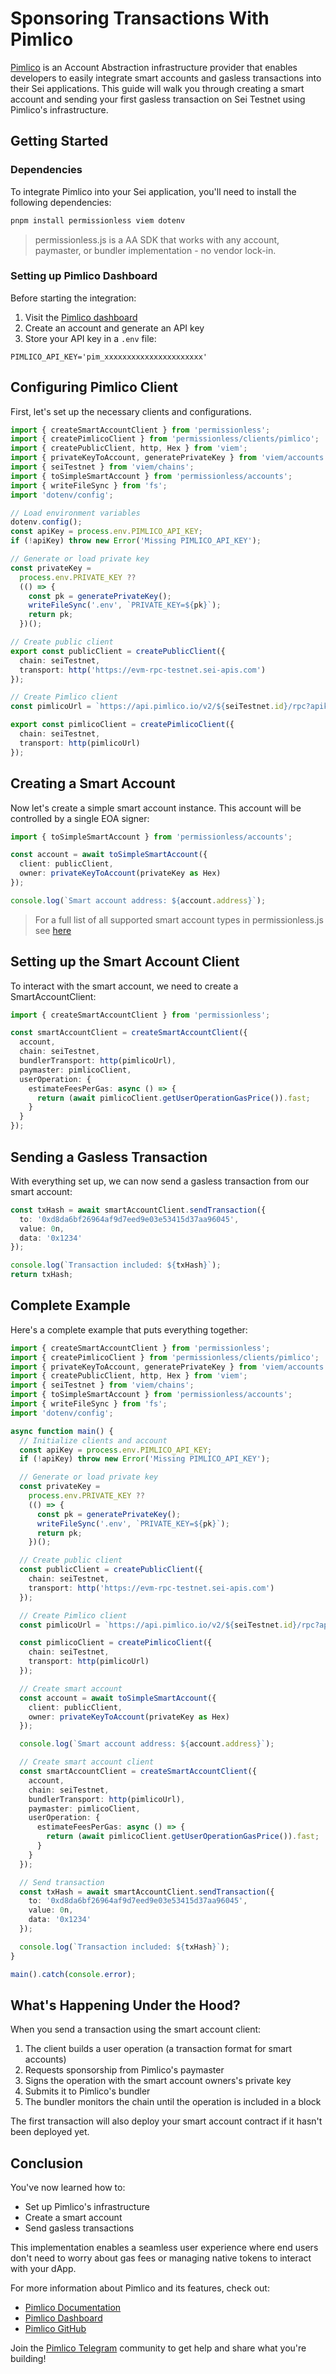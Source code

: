 # Sponsoring Transactions With Pimlico

[Pimlico](https://pimlico.io) is an Account Abstraction infrastructure provider that enables developers to easily integrate smart accounts and gasless transactions into their Sei applications. This guide will walk you through creating a smart account and sending your first gasless transaction on Sei Testnet using Pimlico's infrastructure.

## Getting Started

### Dependencies

To integrate Pimlico into your Sei application, you'll need to install the following dependencies:

```bash copy
pnpm install permissionless viem dotenv
```

> permissionless.js is a AA SDK that works with any account, paymaster, or bundler implementation - no vendor lock-in.

### Setting up Pimlico Dashboard

Before starting the integration:

1. Visit the [Pimlico dashboard](https://dashboard.pimlico.io)
2. Create an account and generate an API key
3. Store your API key in a `.env` file:

```shell copy
PIMLICO_API_KEY='pim_xxxxxxxxxxxxxxxxxxxxxx'
```

## Configuring Pimlico Client

First, let's set up the necessary clients and configurations.

```typescript
import { createSmartAccountClient } from 'permissionless';
import { createPimlicoClient } from 'permissionless/clients/pimlico';
import { createPublicClient, http, Hex } from 'viem';
import { privateKeyToAccount, generatePrivateKey } from 'viem/accounts';
import { seiTestnet } from 'viem/chains';
import { toSimpleSmartAccount } from 'permissionless/accounts';
import { writeFileSync } from 'fs';
import 'dotenv/config';

// Load environment variables
dotenv.config();
const apiKey = process.env.PIMLICO_API_KEY;
if (!apiKey) throw new Error('Missing PIMLICO_API_KEY');

// Generate or load private key
const privateKey =
  process.env.PRIVATE_KEY ??
  (() => {
    const pk = generatePrivateKey();
    writeFileSync('.env', `PRIVATE_KEY=${pk}`);
    return pk;
  })();

// Create public client
export const publicClient = createPublicClient({
  chain: seiTestnet,
  transport: http('https://evm-rpc-testnet.sei-apis.com')
});

// Create Pimlico client
const pimlicoUrl = `https://api.pimlico.io/v2/${seiTestnet.id}/rpc?apikey=${apiKey}`;

export const pimlicoClient = createPimlicoClient({
  chain: seiTestnet,
  transport: http(pimlicoUrl)
});
```

## Creating a Smart Account

Now let's create a simple smart account instance. This account will be controlled by a single EOA signer:

```typescript
import { toSimpleSmartAccount } from 'permissionless/accounts';

const account = await toSimpleSmartAccount({
  client: publicClient,
  owner: privateKeyToAccount(privateKey as Hex)
});

console.log(`Smart account address: ${account.address}`);
```

> For a full list of all supported smart account types in permissionless.js see [here](https://docs.pimlico.io/permissionless/how-to/accounts/comparison)

## Setting up the Smart Account Client

To interact with the smart account, we need to create a SmartAccountClient:

```typescript
import { createSmartAccountClient } from 'permissionless';

const smartAccountClient = createSmartAccountClient({
  account,
  chain: seiTestnet,
  bundlerTransport: http(pimlicoUrl),
  paymaster: pimlicoClient,
  userOperation: {
    estimateFeesPerGas: async () => {
      return (await pimlicoClient.getUserOperationGasPrice()).fast;
    }
  }
});
```

## Sending a Gasless Transaction

With everything set up, we can now send a gasless transaction from our smart account:

```typescript
const txHash = await smartAccountClient.sendTransaction({
  to: '0xd8da6bf26964af9d7eed9e03e53415d37aa96045',
  value: 0n,
  data: '0x1234'
});

console.log(`Transaction included: ${txHash}`);
return txHash;
```

## Complete Example

Here's a complete example that puts everything together:

```typescript
import { createSmartAccountClient } from 'permissionless';
import { createPimlicoClient } from 'permissionless/clients/pimlico';
import { privateKeyToAccount, generatePrivateKey } from 'viem/accounts';
import { createPublicClient, http, Hex } from 'viem';
import { seiTestnet } from 'viem/chains';
import { toSimpleSmartAccount } from 'permissionless/accounts';
import { writeFileSync } from 'fs';
import 'dotenv/config';

async function main() {
  // Initialize clients and account
  const apiKey = process.env.PIMLICO_API_KEY;
  if (!apiKey) throw new Error('Missing PIMLICO_API_KEY');

  // Generate or load private key
  const privateKey =
    process.env.PRIVATE_KEY ??
    (() => {
      const pk = generatePrivateKey();
      writeFileSync('.env', `PRIVATE_KEY=${pk}`);
      return pk;
    })();

  // Create public client
  const publicClient = createPublicClient({
    chain: seiTestnet,
    transport: http('https://evm-rpc-testnet.sei-apis.com')
  });

  // Create Pimlico client
  const pimlicoUrl = `https://api.pimlico.io/v2/${seiTestnet.id}/rpc?apikey=${apiKey}`;

  const pimlicoClient = createPimlicoClient({
    chain: seiTestnet,
    transport: http(pimlicoUrl)
  });

  // Create smart account
  const account = await toSimpleSmartAccount({
    client: publicClient,
    owner: privateKeyToAccount(privateKey as Hex)
  });

  console.log(`Smart account address: ${account.address}`);

  // Create smart account client
  const smartAccountClient = createSmartAccountClient({
    account,
    chain: seiTestnet,
    bundlerTransport: http(pimlicoUrl),
    paymaster: pimlicoClient,
    userOperation: {
      estimateFeesPerGas: async () => {
        return (await pimlicoClient.getUserOperationGasPrice()).fast;
      }
    }
  });

  // Send transaction
  const txHash = await smartAccountClient.sendTransaction({
    to: '0xd8da6bf26964af9d7eed9e03e53415d37aa96045',
    value: 0n,
    data: '0x1234'
  });

  console.log(`Transaction included: ${txHash}`);
}

main().catch(console.error);
```

## What's Happening Under the Hood?

When you send a transaction using the smart account client:

1. The client builds a user operation (a transaction format for smart accounts)
2. Requests sponsorship from Pimlico's paymaster
3. Signs the operation with the smart account owners's private key
4. Submits it to Pimlico's bundler
5. The bundler monitors the chain until the operation is included in a block

The first transaction will also deploy your smart account contract if it hasn't been deployed yet.

## Conclusion

You've now learned how to:

- Set up Pimlico's infrastructure
- Create a smart account
- Send gasless transactions

This implementation enables a seamless user experience where end users don't need to worry about gas fees or managing native tokens to interact with your dApp.

For more information about Pimlico and its features, check out:

- [Pimlico Documentation](https://docs.pimlico.io)
- [Pimlico Dashboard](https://dashboard.pimlico.io)
- [Pimlico GitHub](https://github.com/pimlicolabs)

Join the [Pimlico Telegram](https://t.me/pimlicoHQ) community to get help and share what you're building!
